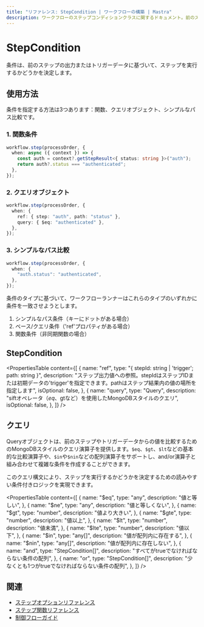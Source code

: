 ---
title: "リファレンス: StepCondition | ワークフローの構築 | Mastra"
description: ワークフローのステップコンディションクラスに関するドキュメント。前のステップの出力またはトリガーデータに基づいて、ステップを実行するかどうかを決定します。
---

# StepCondition

条件は、前のステップの出力またはトリガーデータに基づいて、ステップを実行するかどうかを決定します。

## 使用方法

条件を指定する方法は3つあります：関数、クエリオブジェクト、シンプルなパス比較です。

### 1. 関数条件

```typescript copy showLineNumbers
workflow.step(processOrder, {
  when: async ({ context }) => {
    const auth = context?.getStepResult<{ status: string }>("auth");
    return auth?.status === "authenticated";
  },
});
```

### 2. クエリオブジェクト

```typescript copy showLineNumbers
workflow.step(processOrder, {
  when: {
    ref: { step: "auth", path: "status" },
    query: { $eq: "authenticated" },
  },
});
```

### 3. シンプルなパス比較

```typescript copy showLineNumbers
workflow.step(processOrder, {
  when: {
    "auth.status": "authenticated",
  },
});
```

条件のタイプに基づいて、ワークフローランナーはこれらのタイプのいずれかに条件を一致させようとします。

1. シンプルなパス条件（キーにドットがある場合）
2. ベース/クエリ条件（'ref'プロパティがある場合）
3. 関数条件（非同期関数の場合）

## StepCondition

<PropertiesTable
  content={[
    {
      name: "ref",
      type: "{ stepId: string | 'trigger'; path: string }",
      description:
        "ステップ出力値への参照。stepIdはステップIDまたは初期データの'trigger'を指定できます。pathはステップ結果内の値の場所を指定します",
      isOptional: false,
    },
    {
      name: "query",
      type: "Query<any>",
      description:
        "siftオペレータ（$eq、$gtなど）を使用したMongoDBスタイルのクエリ",
      isOptional: false,
    },
  ]}
/>

## クエリ

Queryオブジェクトは、前のステップやトリガーデータからの値を比較するためのMongoDBスタイルのクエリ演算子を提供します。`$eq`、`$gt`、`$lt`などの基本的な比較演算子や、`$in`や`$nin`などの配列演算子をサポートし、and/or演算子と組み合わせて複雑な条件を作成することができます。

このクエリ構文により、ステップを実行するかどうかを決定するための読みやすい条件付きロジックを実現できます。

<PropertiesTable
  content={[
    {
      name: "$eq",
      type: "any",
      description: "値と等しい",
    },
    {
      name: "$ne",
      type: "any",
      description: "値と等しくない",
    },
    {
      name: "$gt",
      type: "number",
      description: "値より大きい",
    },
    {
      name: "$gte",
      type: "number",
      description: "値以上",
    },
    {
      name: "$lt",
      type: "number",
      description: "値未満",
    },
    {
      name: "$lte",
      type: "number",
      description: "値以下",
    },
    {
      name: "$in",
      type: "any[]",
      description: "値が配列内に存在する",
    },
    {
      name: "$nin",
      type: "any[]",
      description: "値が配列内に存在しない",
    },
    {
      name: "and",
      type: "StepCondition[]",
      description: "すべてがtrueでなければならない条件の配列",
    },
    {
      name: "or",
      type: "StepCondition[]",
      description: "少なくとも1つがtrueでなければならない条件の配列",
    },
  ]}
/>

## 関連

- [ステップオプションリファレンス](./step-options.mdx)
- [ステップ関数リファレンス](./step-function.mdx)
- [制御フローガイド](../../docs/workflows/control-flow.mdx)
